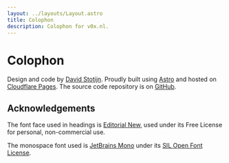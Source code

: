 ```yaml
---
layout: ../layouts/Layout.astro
title: Colophon
description: Colophon for v0x.nl.
---
```


# Colophon

Design and code by [David Stotijn](/contact). Proudly built using
[Astro](https://astro.build/) and hosted on [Cloudflare
Pages](https://pages.cloudflare.com/). The source code repository is on
[GitHub](https://github.com/dstotijn/v0x.nl).

## Acknowledgements

The font face used in headings is [Editorial New](https://pangrampangram.com/products/editorial-new),
used under its Free License for personal, non-commercial use.

The monospace font used is [JetBrains Mono](https://www.jetbrains.com/lp/mono/)
under its [SIL Open Font
License](https://github.com/JetBrains/JetBrainsMono/blob/master/OFL.txt).
